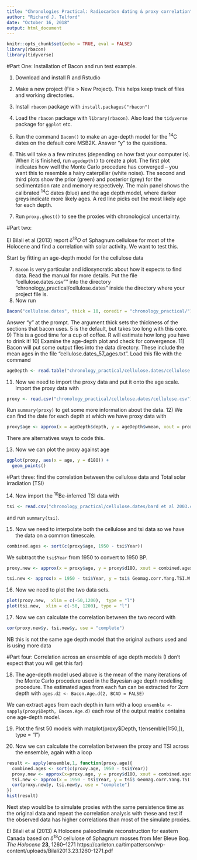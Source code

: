```yaml
---
title: "Chronologies Practical: Radiocarbon dating & proxy correlation"
author: "Richard J. Telford"
date: "October 16, 2018"
output: html_document
---
```


```r
knitr::opts_chunk$set(echo = TRUE, eval = FALSE)
library(rbacon)
library(tidyverse)
```

#Part One: Installation of Bacon and run test example.

1) Download and install R and Rstudio
2) Make a new project (File > New Project). This helps keep track of files and working directories.
3) Install `rbacon` package with `install.packages("rbacon")`
4) Load the `rbacon` package with `library(rbacon)`. Also load the `tidyverse` package for `ggplot` etc.
5) Run the command `Bacon()` to make an age-depth model for the ^14^C dates on the default core MSB2K. Answer "y" to the questions.
6) This will take a a few minutes (depending on how fast your computer is). When it is finished, run `agedepth()` to create a plot. 
The first plot indicates how well the Monte Carlo procedure has converged – you want this to resemble a hairy caterpillar (white noise). 
The second and third plots show the prior (green) and posterior (grey) for the sedimentation rate and memory respectively.
The main panel shows the calibrated ^14^C dates (blue) and the age depth model, where darker greys indicate more likely ages. A red line picks out the most likely age for each depth. 

7) Run `proxy.ghost()` to see the proxies with chronological uncertainty.


#Part two: 

El Bilali et al (2013) report $\delta^{18}O$ of Sphagnum cellulose for most of the Holocene and find a correlation with solar activity. We want to test this.

Start by fitting an age-depth model for the cellulose data

7) `Bacon` is very particular and idiosyncratic about how it expects to find data. Read the manual for more details. Put the file "cellulose.dates.csv"" into the directory "chronology_practical/cellulose.dates" inside the directory where your project file is.
8) Now run 
```r
Bacon("cellulose.dates", thick = 10, coredir = "chronology_practical/")
```
Answer "y" at the prompt. The argument thick sets the thickness of the sections that bacon uses. 5 is the default, but takes too long with this core.
9) This is a good time for a cup of coffee. R will estimate how long you have to drink it!
10) Examine the age-depth plot and check for convergence.
11) Bacon will put some output files into the data directory. These include the mean ages in the file "cellulose.dates_57_ages.txt". Load this file with the command 

```r
ageDepth <- read.table("chronology_practical/cellulose.dates/cellulose.dates_57_ages.txt", header = TRUE)
```

11) Now we need to import the proxy data and put it onto the age scale. Import the proxy data with 
```r
proxy <- read.csv("chronology_practical/cellulose.dates/cellulose.csv")
```
Run `summary(proxy)` to get some more information about the data.
12) We can find the date for each depth at which we have proxy data with 
```r
proxy$age <- approx(x = ageDepth$depth, y = ageDepth$wmean, xout = proxy$Depth)$y 
```

There are alternatives ways to code this.

13) Now we can plot the proxy against age 
```r
ggplot(proxy, aes(x = age, y = d18O)) +
  geom_points()
```


#Part three: find the correlation between the cellulose data and Total solar irradiation (TSI)

14) Now import the ^10^Be-inferred TSI data with 
```r
tsi <- read.csv("chronology_practical/cellulose.dates/bard et al 2003.csv") 
```
and run `summary(tsi)`.

15) Now we need to interpolate both the cellulose and tsi data so we have the data on a common timescale.
```r
combined.ages <- sort(c(proxy$age, 1950 - tsi$Year))
```
We subtract the `tsi$Year` from 1950 to convert to 1950 BP. 

```r
proxy.new <- approx(x = proxy$age, y = proxy$d18O, xout = combined.ages)

tsi.new <- approx(x = 1950 - tsi$Year, y = tsi$ Geomag.corr.Yang.TSI.W.m2, xout = combined.ages)
```

16) Now we need to plot the two data sets.

```r
plot(proxy.new,  xlim = c(-50,1200),  type = "l")
plot(tsi.new,  xlim = c(-50, 1200), type = "l")
```

17) Now we can calculate the correlation between the two record with 
```r
cor(proxy.new$y, tsi.new$y, use = "complete")
```
NB this is not the same age depth model that the original authors used and is using more data

#Part four: Correlation across an ensemble of age depth models (I don’t expect that you will get this far)

18) The age-depth model used above is the mean of the many iterations of the Monte Carlo procedure used in the Bayesian age depth modelling procedure. The estimated ages from each fun can be extracted for 2cm depth with `ages.d2 <- Bacon.Age.d(2, BCAD = FALSE)`

We can extract ages from each depth in turn with a loop
`ensemble <- sapply(proxy$Depth, Bacon.Age.d)` each row of the output matrix contains one age-depth model.

19) Plot the first 50 models with matplot(proxy$Depth, t(ensemble[1:50,]), type = "l")

20) Now we can calculate the correlation between the proxy and TSI across the ensemble, again with a loop
```r
result <- apply(ensemble,1, function(proxy.age){
  combined.ages <- sort(c(proxy.age, 1950 - tsi$Year)) 
  proxy.new <- approx(x=proxy.age, y = proxy$d18O, xout = combined.ages)
  tsi.new <- approx(x = 1950 - tsi$Year, y = tsi$ Geomag.corr.Yang.TSI.W.m2, xout = combined.ages)
  cor(proxy.new$y, tsi.new$y, use = "complete")
})
hist(result)
```

Next step would be to simulate proxies with the same persistence time as the original data and repeat the correlation analysis with these and test if the observed data has higher correlations than most of the simulate proxies.



El Bilali et al (2013) A Holocene paleoclimate reconstruction for eastern Canada based on $\delta^{18}O$ cellulose of Sphagnum mosses from Mer Bleue Bog. _The Holocene_ **23**, 1260–1271 https://carleton.ca/timpatterson/wp-content/uploads/Bilali2013.23.1260-1271.pdf
